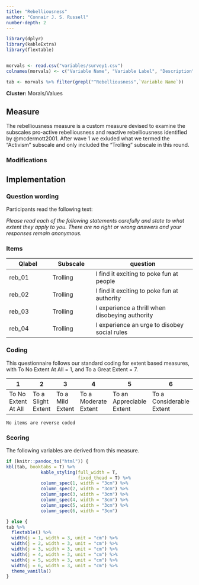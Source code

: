 ```yaml
---
title: "Rebelliousness"
author: "Connair J. S. Russell"
number-depth: 2
---
```


```r

library(dplyr)
library(kableExtra)
library(flextable)


morvals <- read.csv("variables/survey1.csv")
colnames(morvals) <- c("Variable Name", "Variable Label", "Description", "Variable Type", "Source (Section)", "Definition")

tab <- morvals %>% filter(grepl("^Rebelliousness",`Variable Name`))

```

**Cluster:** Morals/Values

## Measure

The rebelliousness measure is a custom measure devised to examine the subscales pro-active rebelliousness and reactive rebelliousness identified by @mcdermott2001. After wave 1 we exluded what we termed the "Activism" subscale and only included the "Trolling" subscale in this round.

### Modifications {.unnumbered}

## Implementation

### Question wording {.unnumbered}

Participants read the following text:

*Please read each of the following statements carefully and state to what extent they apply to you. There are no right or wrong answers and your responses remain anonymous.*

### Items {.unnumbered}

| Qlabel | **Subscale** | question                                                              |
|-----------------|-----------------|---------------------------------------|
| reb_01 | Trolling     | I find it exciting to poke fun at people                              |
| reb_02 | Trolling     | I find it exciting to poke fun at authority                           |
| reb_03 | Trolling     | I experience a thrill when disobeying authority                       |
| reb_04 | Trolling     | I experience an urge to disobey social rules                          |

### Coding {.unnumbered}

This questionnaire follows our standard coding for extent based measures, with To No Extent At All = 1, and To a Great Extent = 7.

| **1**               | **2**              | **3**            | **4**                | **5**                    | **6**                    | **7**             |
|-----------|-----------|-----------|-----------|-----------|-----------|-----------|
| To No Extent At All | To a Slight Extent | To a Mild Extent | To a Moderate Extent | To an Appreciable Extent | To a Considerable Extent | To a Great Extent |

`No items are reverse coded`

### Scoring

The following variables are derived from this measure.

```r


if (knitr::pandoc_to("html")) {
kbl(tab, booktabs = T) %>%
             kable_styling(full_width = T,
                           fixed_thead = T) %>%
             column_spec(1, width = "3cm") %>%
             column_spec(2, width = "3cm") %>%
             column_spec(3, width = "3cm") %>%
             column_spec(4, width = "3cm") %>%
             column_spec(5, width = "3cm") %>%
             column_spec(6, width = "3cm") 

} else {
tab %>%
  flextable() %>%
  width(j = 1, width = 3, unit = "cm") %>%
  width(j = 2, width = 3, unit = "cm") %>%
  width(j = 3, width = 3, unit = "cm") %>%
  width(j = 4, width = 3, unit = "cm") %>%
  width(j = 5, width = 3, unit = "cm") %>%
  width(j = 6, width = 3, unit = "cm") %>%
  theme_vanilla()
}
```

